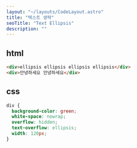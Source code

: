```yaml
---
layout: "~/layouts/CodeLayout.astro"
title: "텍스트 생략"
seoTitle: "Text Ellipsis"
description: ""
---
```


## html

```html
<div>ellipsis ellipsis ellipsis ellipsis</div>
<div>안녕하세요 안녕하세요</div>
```

## css

```css
div {
  background-color: green;
  white-space: nowrap;
  overflow: hidden;
  text-overflow: ellipsis;
  width: 120px;
}
```
